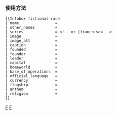 {{Documentation subpage}}

=== 使用方法 ===

{{Infobox fictional race
| name               = 虚构種族名稱
| other_names        = 别名
| series             = 出現之系列
| image              = Example.jpg
| image_alt          = 4
| caption            = 圖片標題
| founded            = 建立時間
| founder            = 創立者
| leader             = 現任領袖
| capital            = 首都
| homeworld          = 世界
| base_of_operations = 活動範圍
| official_language  = 官方語言
| currency           = 貨幣
| flagship           = 旗艦
| anthem             = 國歌
| religion           = 信仰
}}
<pre>
{{Infobox fictional race
| name                = 
| other_names         =
| series              = <!-- or |franchise= -->
| image               = 
| image_alt           = 
| caption             = 
| founded             = 
| founder             = 
| leader              = 
| capital             = 
| homeworld           = 
| base_of_operations  = 
| official_language   = 
| currency            = 
| flagship            = 
| anthem              = 
| religion            = 
}}
</pre><includeonly>
{{Film and Television related infobox templates}}
[[Category:虛構人物信息框模板|F]]
[[Category:電視信息框模板|F]]
</includeonly>
